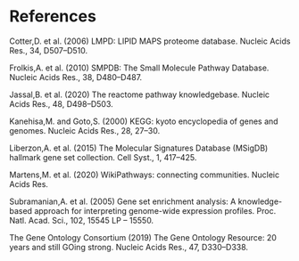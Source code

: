 # References

Cotter,D. et al. (2006) LMPD: LIPID MAPS proteome database. Nucleic Acids Res., 34, D507–D510.

Frolkis,A. et al. (2010) SMPDB: The Small Molecule Pathway Database. Nucleic Acids Res., 38, D480–D487.

Jassal,B. et al. (2020) The reactome pathway knowledgebase. Nucleic Acids Res., 48, D498–D503.

Kanehisa,M. and Goto,S. (2000) KEGG: kyoto encyclopedia of genes and genomes. Nucleic Acids Res., 28, 27–30.

Liberzon,A. et al. (2015) The Molecular Signatures Database (MSigDB) hallmark gene set collection. Cell Syst., 1, 417–425.

Martens,M. et al. (2020) WikiPathways: connecting communities. Nucleic Acids Res.

Subramanian,A. et al. (2005) Gene set enrichment analysis: A knowledge-based approach for interpreting genome-wide expression profiles. Proc. Natl. Acad. Sci., 102, 15545 LP – 15550.

The Gene Ontology Consortium (2019) The Gene Ontology Resource: 20 years and still GOing strong. Nucleic Acids Res., 47, D330–D338.
